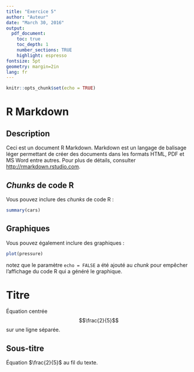 ```yaml
---
title: "Exercice 5"
author: "Auteur"
date: "March 30, 2016"
output:
  pdf_document:
    toc: true
    toc_depth: 1
    number_sections: TRUE
    highlight: espresso
fontsize: 5pt
geometry: margin=2in
lang: fr
---
```


```r
knitr::opts_chunk$set(echo = TRUE)
```

# R Markdown

## Description

Ceci est un document R Markdown. Markdown est un langage de balisage léger permettant de créer des documents dans les formats HTML, PDF et MS Word entre autres. Pour plus de détails, consulter <http://rmarkdown.rstudio.com>.

## _Chunks_ de code R

Vous pouvez inclure des _chunks_ de code R :

```r
summary(cars)
```

## Graphiques

Vous pouvez également inclure des graphiques :

```r
plot(pressure)
```

notez que le paramètre `echo = FALSE` a été ajouté au _chunk_ pour empêcher l'affichage du code R qui a généré le graphique.

# Titre

Équation centrée $$\frac{2}{5}$$ sur une ligne séparée.

## Sous-titre

Équation $\frac{2}{5}$ au fil du texte.